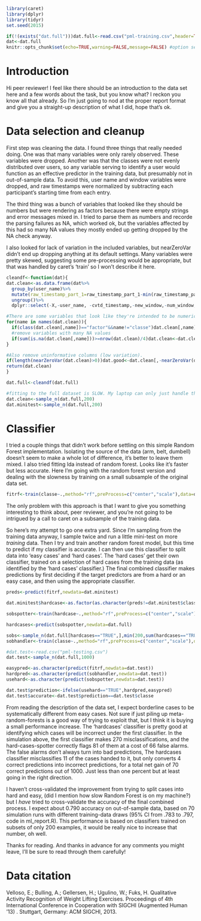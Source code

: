 ```r
library(caret)
library(dplyr)
library(tidyr)
set.seed(2015)

if(!(exists("dat.full")))dat.full<-read.csv("pml-training.csv",header=TRUE)
dat<-dat.full
knitr::opts_chunk$set(echo=TRUE,warning=FALSE,message=FALSE) #option set for all md code 
```

Introduction
================================================================================
Hi peer reviewer! I feel like there should be an introduction to the data set here and a few words about the task, but you know what? I reckon you know all that already. So I'm just going to nod at the proper report format and give you a straight-up description of what I did, hope that's ok.

Data selection and cleanup
============================================================================

First step was cleaning the data. I found three things that really needed doing. One was that many variables were only rarely observed. These variables were dropped. Another was that the classes were not evenly distributed over users, so any variable serving to identify a user would function as an effective predictor in the training data, but presumably not in out-of-sample data. To avoid this, user name and window variables were dropped, and raw timestamps were normalized by subtracting each participant's starting time from each entry.

The third thing was a bunch of variables that looked like they should be numbers but were rendering as factors because there were empty strings and error messages mixed in. I tried to parse them as numbers and recorde the parsing failures as NA, which worked ok, but the variables affected by this had so many NA values they mostly ended up getting dropped by the NA check anyway. 

I also looked for lack of variation in the included variables, but nearZeroVar didn't end up dropping anything at its default settings. Many variables were pretty skewed, suggesting some pre-processing would be appropriate, but that was handled by caret's 'train' so I won't describe it here.

```r
cleandf<-function(dat){
dat.clean<-as.data.frame(dat%>%
  group_by(user_name)%>%
  mutate(raw_timestamp_part_1=raw_timestamp_part_1-min(raw_timestamp_part_1))%>%
  ungroup()%>%
  dplyr::select(-X,-user_name, -cvtd_timestamp,-new_window,-num_window,-raw_timestamp_part_2) )#dplyr identifier needed on select to avoid clashes with MASS

#There are some variables that look like they're intended to be numeric, but rendered as factors due to the presence of #DIV0 markers or empty strings. Try to convert them, failures to parse as a number convert to NA.
for(name in names(dat.clean)){
  if(class(dat.clean[,name])=="factor"&&name!="classe")dat.clean[,name]<-as.numeric(as.character(dat.clean[,name]))
  #remove variables with many NA values
  if(sum(is.na(dat.clean[,name]))>=nrow(dat.clean)/4)dat.clean<-dat.clean[,-which(names(dat.clean)==name)]
}

#Also remove uninformative columns (low variation).
if(length(nearZeroVar(dat.clean)>0))dat.good<-dat.clean[,-nearZeroVar(dat.clean)]#'if' necessary, selecting -<empty vector> cols selects no cols not all of them. :-(
return(dat.clean)
}

dat.full<-cleandf(dat.full)

#fitting to the full dataset is SLOW. My laptop can only just handle these tiny subsamples
dat.clean<-sample_n(dat.full,200)
dat.minitest<-sample_n(dat.full,200)
```

Classifier
====================================================================================
I tried a couple things that didn't work before settling on this simple Random Forest implementation. Isolating the source of the data (arm, belt, dumbell) doesn't seem to make a whole lot of difference, it's better to leave them mixed. I also tried fitting lda instead of random forest. Looks like it's faster but less accurate. Here I'm going with the random forest version and dealing with the slowness by training on a small subsample of the original data set.


```r
fitrf<-train(classe~.,method="rf",preProcess=c("center","scale"),data=dat.clean)
```

The only problem with this approach is that I want to give you something interesting to think about, peer reviewer, and you're not going to be intrigued by a call to caret on a subsample of the training data.

So here's my attempt to go one extra yard. Since I'm sampling from the training data anyway, I sample twice and run a little mini-test on more *training* data. Then I try and train another random forest model, but this time to predict if my classifier is accurate. I can then use this classifier to split data into 'easy cases' and 'hard cases'. The 'hard cases' get their own classifier, trained on a selection of hard cases from the training data (as identified by the 'hard cases' classifier.) The final combined classifier makes predictions by first deciding if the target predictors are from a hard or an easy case, and then using the appropriate classifier.


```r
preds<-predict(fitrf,newdata=dat.minitest)

dat.minitest$hardcase<-as.factor(as.character(preds!=dat.minitest$classe))#convert to factor to allow 'train' to run smoothly. Via character for readability.

sobspotter<-train(hardcase~.,method="rf",preProcess=c("center","scale"),data=dat.minitest)

hardcases<-predict(sobspotter,newdata=dat.full)

sobs<-sample_n(dat.full[hardcases=="TRUE",],min(200,sum(hardcases=="TRUE")))
sobhandler<-train(classe~.,method="rf",preProcess=c("center","scale"),data=sobs)
```

```r
#dat.test<-read.csv("pml-testing.csv")
dat.test<-sample_n(dat.full,1000)

easypred<-as.character(predict(fitrf,newdata=dat.test))
hardpred<-as.character(predict(sobhandler,newdata=dat.test))
usehard<-as.character(predict(sobspotter,newdata=dat.test))

dat.test$prediction<-ifelse(usehard=="TRUE",hardpred,easypred)
dat.test$accurate<-dat.test$prediction==dat.test$classe
```

From reading the description of the data set, I expect borderline cases to be systematically different from easy cases. Not sure if just piling up meta-random-forests is a good way of trying to exploit that, but I think it is buying a small performance increase. The 'hardcases' classifier is pretty good at identifying which cases will be incorrect under the first classifier. In the simulation above, the first classifier makes 270 misclassifications, and the hard-cases-spotter correctly flags 81 of them at a cost of 66 false alarms. The false alarms don't always turn into bad predictions, The hardcases classifier  misclassifies 11 of the cases handed to it, but only converts 4 correct predictions into incorrect predictions, for a total net gain of 70 correct predictions out of 1000. Just less than one percent but at least going in the right direction.

I haven't cross-validated the improvement from trying to split cases into hard and easy, (did I mention how slow Random Forest is on my machine?) but I *have* tried to cross-validate the accuracy of the final combined process. I expect about 0.790 accuracy on out-of-sample data, based on 70 simulation runs with different training-data draws (95% CI from .783 to .797, code in ml_report.R). This performance is based on classifiers trained on subsets of only 200 examples, it would be really nice to increase that number, oh well.

Thanks for reading. And thanks in advance for any comments you might leave, I'll be sure to read through them carefully!

Data citation
=====================================================
Velloso, E.; Bulling, A.; Gellersen, H.; Ugulino, W.; Fuks, H. Qualitative Activity Recognition of Weight Lifting Exercises. Proceedings of 4th International Conference in Cooperation with SIGCHI (Augmented Human '13) . Stuttgart, Germany: ACM SIGCHI, 2013. 
